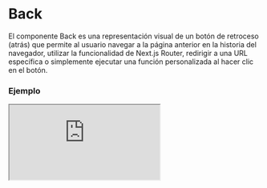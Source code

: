 
# Back

El componente Back es una representación visual de un botón de retroceso (atrás) que permite al usuario navegar a la página anterior en la historia del navegador, utilizar la funcionalidad de Next.js Router, redirigir a una URL específica o simplemente ejecutar una función personalizada al hacer clic en el botón.

### Ejemplo

<Iframe src="https://fenextjs-component-storybook.vercel.app/iframe.html?args=&id=component-back--index&viewMode=story" />

### Importacion

Para importar el componente Back, se puede hacer desde fenextjs o fenextjs-component

```tsx copy
import { Back, BackProps } from "fenextjs/cjs/component/Back";
```

o

```tsx copy
import { Back, BackProps } from "fenextjs-component/cjs/Back";
```

### Parametros

| Parametro           |                  Tipo                  | Requerido |                 Default                  | Descripcion                                                                                                                                                                                                     |
| ------------------- | :------------------------------------: | :-------: | :--------------------------------------: | :-------------------------------------------------------------------------------------------------------------------------------------------------------------------------------------------------------------- |
| loader              |                boolean                 |    no     |                  false                   | Si el componente esta en estado loader, con un indicardor de spiner y deshabilitada su funcionalidad                                                                                                            |
| disabled            |                boolean                 |    no     |                  false                   | Si el componente esta en estado disabled, por ende se deshabilita su funcionalidad                                                                                                                              |
| onClick             |                function                |    no     |                                          | Funcion que se ejecuta por onClick en el componente, (solo se ejecuta si loader y disabled son false)                                                                                                           |
| icon                |               ReactNode                |    no     | [Svg:PaginationPre](/svg/pagination-pre) | Icono del componente                                                                                                                                                                                            |
| children            |               ReactNode                |    no     |                  "Back"                  | Contenido del componente                                                                                                                                                                                        |
| typeOnBack          | "history" \|"router" \|"link" \|"none" |    no     |                "history"                 | Tipo de accion al ejecutar onClick en el componente                                                                                                                                                             |
| link                |                 string                 |    no     |                    ""                    | El link a donde redireccionar si el campo typeOnBack = "link"                                                                                                                                                   |
| useHistoryMinLenght |                boolean                 |    no     |                  false                   | Si el componente esta en estado useHistoryMinLenght, se verificara el valor de "window.history.length" para que sea mayor al parametro "minLenght", si la condicion no se cumple, el componente no se renderisa |
| minLenght           |                 number                 |    no     |                    2                     | El valor de comparacion en caso de que "useHistoryMinLenght" sea true, la validacion para que <strong>no se renderice</strong> el componente es: window.history.length < minLenght                              |
| className           |                 string                 |    no     |                    ""                    | Clase personalizada del componente                                                                                                                                                                              |
| classNameDisabled   |                 string                 |    no     |                    ""                    | Clase personalizada del componente cuando esta en estado disabled                                                                                                                                               |
| classNameIcon       |                 string                 |    no     |                    ""                    | Clase personalizada del icono                                                                                                                                                                                   |
| classNameContent    |                 string                 |    no     |                    ""                    | Clase personalizada del contenido                                                                                                                                                                               |
| classNameLoader     |                 string                 |    no     |                    ""                    | Clase personalizada del componente cuando esta en estado loader                                                                                                                                                 |

### Redireccionamiento

Dependiendo de el valor typeOnBack la redirecion se ejecutara de forma distrinta:

| typeOnBack | Redireccion       | Descripcion                                                         |
| ---------- | :---------------- | :------------------------------------------------------------------ |
| history    | history.back()    | Redirección a la página anterior mediante la historia del navegador |
| router     | router.back()     | Redirección a la página anterior mediante Next.js Router            |
| link       | router.push(link) | Rdirección a la url mediante Next.js Router                         |
| none       | none              | No se redirecciona                                                  |

### Storybook

Para ver el storybook del componente lo puede hacer con este [link](https://fenextjs-component-storybook.vercel.app/?path=/story/component-back--index)

### Usos

- Basico

```tsx copy
<Back />
```

- Back con texto personalizado

```tsx copy
<Back>Go Back</Back>
```

- Back con icono personalizado y tipo de redirección a una URL

```tsx copy
<Back
  icon={<img src="/custom-back-icon.svg" alt="Back Icon" />}
  typeOnBack="link"
  link="/previous-page"
>
  Back to Previous Page
</Back>
```

- Back en estado de carga (loader)

```tsx copy
<Back loader={true}>Loading...</Back>
```

- Back deshabilitado

```tsx copy
<Back disabled={true}>Disabled Back</Back>
```

- Back con redirección a la página anterior mediante Next.js Router

```tsx copy
<Back typeOnBack="router">Go to Previous Route</Back>
```

- Back con redirección a la página anterior mediante la historia del navegador

```tsx copy
<Back typeOnBack="history">Go Back in History</Back>
```

- Back con función personalizada

```tsx copy
<Back onClick={() => alert("Custom function executed!")} typeOnBack="none">
  Custom Click Function
</Back>
```
